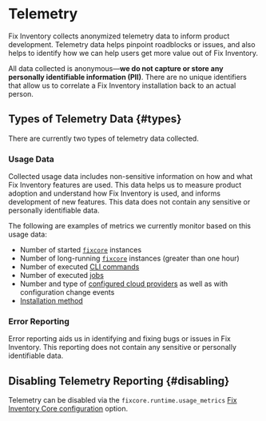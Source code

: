 # Telemetry

Fix Inventory collects anonymized telemetry data to inform product development. Telemetry data helps pinpoint roadblocks or issues, and also helps to identify how we can help users get more value out of Fix Inventory.

All data collected is anonymous—**we do not capture or store any personally identifiable information (PII)**. There are no unique identifiers that allow us to correlate a Fix Inventory installation back to an actual person.

## Types of Telemetry Data \{#types}

There are currently two types of telemetry data collected.

### Usage Data

Collected usage data includes non-sensitive information on how and what Fix Inventory features are used. This data helps us to measure product adoption and understand how Fix Inventory is used, and informs development of new features. This data does not contain any sensitive or personally identifiable data.

The following are examples of metrics we currently monitor based on this usage data:

- Number of started [`fixcore`](./components/core.mdx) instances
- Number of long-running [`fixcore`](./components/core.mdx) instances (greater than one hour)
- Number of executed [CLI commands](./cli/index.mdx)
- Number of executed [jobs](../concepts/automation/index.mdx)
- Number and type of [configured cloud providers](../getting-started/configure/index.mdx) as well as with configuration change events
- [Installation method](../getting-started/install/index.mdx)

### Error Reporting

Error reporting aids us in identifying and fixing bugs or issues in Fix Inventory. This reporting does not contain any sensitive or personally identifiable data.

## Disabling Telemetry Reporting \{#disabling}

Telemetry can be disabled via the `fixcore.runtime.usage_metrics` [Fix Inventory Core configuration](./configuration/core.mdx) option.

